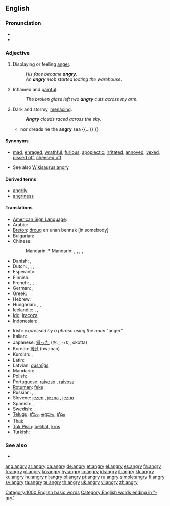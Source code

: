 ==English==

===Pronunciation===
* {{IPA|/ˈæŋ.gri/}}
* {{audio|en-us-angry.ogg|Audio (US)}}

===Adjective===
{{en-adj|angr|ier}}

# Displaying or feeling [[anger]].
#: ''His face became '''angry'''.''
#: ''An '''angry''' mob started looting the warehouse.''
# {{context|said about a wound or a rash}} Inflamed and [[painful]].
#: ''The broken glass left two '''angry''' cuts across my arm.''
# {{figurative|said about the sky or the sea}} Dark and stormy, [[menacing]].
#: '''''Angry''' clouds raced across the sky.''
#* {{quote-book|1756|[[w:Christopher Smart|Christopher Smart]]|3=[http://books.google.com/books?id=fnpYmCFiZlcC The Book of the Epodes]|chapter=Ode II|by=[[w:Horace|Horace]]
|passage={{...}} nor dreads he the '''angry''' sea {{...}} }}

====Synonyms====
* {{sense|displaying anger}} [[mad]], [[enraged]], [[wrathful]], [[furious]], [[apoplectic]]; [[irritated]], [[annoyed]], [[vexed]], [[pissed off]], [[cheesed off]]
* See also [[Wikisaurus:angry]]

====Derived terms====
* [[angrily]]
* [[angriness]]

====Translations====
{{trans-top|displaying anger}}
* [[American Sign Language]]: {{tø|ase|Claw5@NearNose-PalmBack}}
* Arabic: {{t|ar|غاضب|tr=ghāDib|sc=Arab}}
* [[Breton]]: [[droug]] en unan bennak (in somebody)
* Bulgarian: {{t+|bg|ядосан|m|sc=Cyrl}}
* Chinese:
*: Mandarin: * Mandarin: {{t|zh|恼怒|sc=Hani}},  {{t|zh|恼怒|tr=nǎonù|sc=Hani}},  {{t|zh|忿怒|tr=fènnù|sc=Hani}},  {{t|zh|生氣|sc=Hani}},  {{t|zh|生气|tr=shēngqì|sc=Hani}}
* Danish: {{t-|da|vred}}, {{t-|da|sur}}
* Dutch: {{t+|nl|kwaad}}, {{t-|nl|kwade}}, {{t+|nl|boos}}, {{t-|nl|boze}}
* Esperanto: {{t-|eo|kolera|xs=Esperanto}}
* Finnish: {{t+|fi|vihainen}}
* French: {{t+|fr|fâché|m}}, {{t+|fr|fâchée|f}}, {{t-|fr|en colère}}
* German: {{t-|de|ärgerlich}},  {{t+|de|zornig}}
* Greek: {{t+|el|θυμωμένος|m|tr=thimoménos|sc=Grek}}
* Hebrew: {{he-translation|סר|sar}}
* Hungarian: {{t+|hu|haragos}}, {{t+|hu|dühös}}, {{t+|hu|mérges}}
* Icelandic: {{t+|is|reiður|m}}, {{t+|is|reið|f}}, {{t+|is|reitt|n}}
* [[Ido]]: [[iracoza]]
* Indonesian: {{t-|id|marah|xs=Indonesian}}
{{trans-mid}}
* Irish: ''expressed by a phrase using the noun'' {{t-|ga|fearg|f|xs=Irish}} "anger"
* Italian: {{t+|it|arrabbiato}}
* Japanese: [[怒る|怒った]] (おこった, okotta)
* Korean: [[화난]] (hwanan)
* Kurdish: {{t|ku|توڕه‌|tr=ture|sc=ku-Arab}}, {{t|ku|زیز|tr=ziz|sc=ku-Arab}}
* Latin: {{t-|la|iratus}}
* Latvian: [[dusmīgs]]
* Mandarin: {{t|zh|惱怒|sc=Hani}}
* Polish: {{t+|pl|zły}}
* Portuguese: [[raivoso]] {{m}}, [[raivosa]] {{f}}
* [[Rotuman]]: [[feke]]
* Russian: {{t|ru|сердитый|tr=serdítyj|sc=Cyrl}}, {{t+|ru|злой|tr=zloj|sc=Cyrl}}, {{t|ru|разгневанный|tr=razgnévannyj|sc=Cyrl}}
* Slovene: [[jezen]] {{m}}, [[jezna]] {{f}}, [[jezno]] {{n}}
* Spanish: {{t-|es|enojado}}, {{t-|es|enfadado}}
* Swedish: {{t+|sv|arg}}
* [[Telugu]]: [[కోపం]], [[ఆగ్రహం]], [[క్రోధం]]
* Thai: {{t|th|โกรธ|sc=Thai|xs=Thai}}
* [[Tok Pisin]]: [[belihat]], [[kros]]
* Turkish: {{t+|tr|kızgın}}
{{trans-bottom}}

===See also===
* {{pedialite|Anger}}

[[Category:1000 English basic words]]
[[Category:English words ending in "-gry"]]

[[ang:angry]]
[[ar:angry]]
[[ca:angry]]
[[de:angry]]
[[et:angry]]
[[el:angry]]
[[es:angry]]
[[fa:angry]]
[[fr:angry]]
[[gl:angry]]
[[ko:angry]]
[[hy:angry]]
[[io:angry]]
[[id:angry]]
[[it:angry]]
[[kk:angry]]
[[ku:angry]]
[[hu:angry]]
[[nl:angry]]
[[pl:angry]]
[[pt:angry]]
[[ru:angry]]
[[simple:angry]]
[[fi:angry]]
[[sv:angry]]
[[ta:angry]]
[[te:angry]]
[[th:angry]]
[[uk:angry]]
[[vi:angry]]
[[zh:angry]]